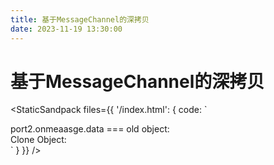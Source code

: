 ```yaml
---
title: 基于MessageChannel的深拷贝
date: 2023-11-19 13:30:00
---
```


# 基于MessageChannel的深拷贝

<StaticSandpack 
  files={{
    '/index.html': {
      code: `<!DOCTYPE html>
<html lang="en">
  <head>
    <meta charset="UTF-8" />
    <meta name="viewport" content="width=device-width, initial-scale=1.0" />
    <meta http-equiv="X-UA-Compatible" content="ie=edge" />
    <title>Static Template</title>
  <head>
  <body>
    <div>port2.onmeaasge.data === old object: <span id='res1'></span></div>
    <div>Clone Object: <span id='res2'></span></div>
    <script>
      const obj = { a: 'str', b: 123 }
      const obj1 = {
        a: 'str',
        b: 123,
        c: obj
      }
      let cloneObj;
      deepClone(obj1).then(res => {
        cloneObj = res;
        document.getElementById('res2').innerHTML = JSON.stringify(cloneObj)
      });
      function deepClone(obj) {
        return new Promise((resolve) => {
          const { port1, port2 } = new MessageChannel();
          port1.postMessage(obj)
          port2.onmessage = (msg) => {
            document.getElementById('res1').innerHTML = msg.data === obj
            resolve(msg.data)
          }
        })
      }
    </script>
  </body>
</html>
      `
    }
  }}
/>